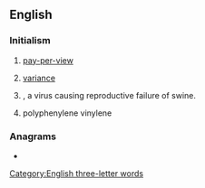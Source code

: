 ==English==

===Initialism===
{{rfc-header|Initialism}}
{{head|en|initialism}}

# {{label|en|television}} [[pay-per-view]]
# {{soplink|purchase|price}} [[variance]]
# {{label|en|biology}} {{taxlink|Porcine parvovirus|species|noshow=1}}, a virus causing reproductive failure of swine.
# {{label|en|polymers}} polyphenylene vinylene

===Anagrams===
* {{l|en|PVP}}

[[Category:English three-letter words]]